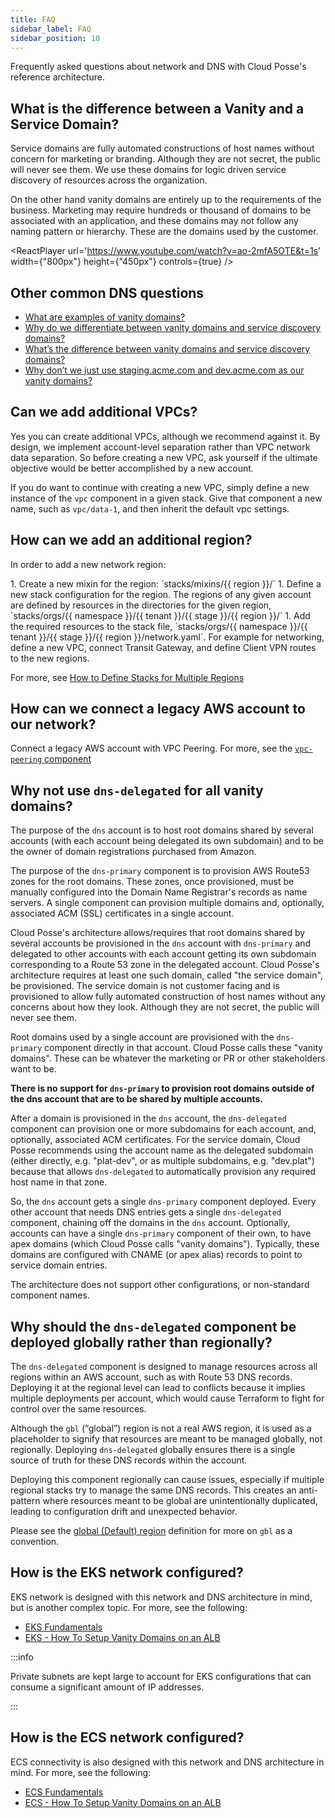 ```yaml
---
title: FAQ
sidebar_label: FAQ
sidebar_position: 10
---
```



<Intro>
Frequently asked questions about network and DNS with Cloud Posse's reference architecture.
</Intro>

## What is the difference between a Vanity and a Service Domain?

Service domains are fully automated constructions of host names without concern for marketing or branding. Although they
are not secret, the public will never see them. We use these domains for logic driven service discovery of resources
across the organization.

On the other hand vanity domains are entirely up to the requirements of the business. Marketing may require hundreds or
thousand of domains to be associated with an application, and these domains may not follow any naming pattern or
hierarchy. These are the domains used by the customer.

<ReactPlayer
    url='https://www.youtube.com/watch?v=ao-2mfA5OTE&t=1s'
    width={"800px"}
    height={"450px"}
    controls={true} />

## Other common DNS questions

- [What are examples of vanity domains?](/layers/network/design-decisions/decide-on-vanity-branded-domain#what-are-examples-of-vanity-domains)
- [Why do we differentiate between vanity domains and service discovery domains?](/layers/network/design-decisions/decide-on-vanity-branded-domain#why-do-we-differentiate-between-vanity-domains-and-service-discovery-domains)
- [What’s the difference between vanity domains and service discovery domains?](/layers/network/design-decisions/decide-on-vanity-branded-domain#whats-the-difference-between-vanity-domains-and-service-discovery-domains)
- [Why don’t we just use staging.acme.com and dev.acme.com as our vanity domains?](/layers/network/design-decisions/decide-on-vanity-branded-domain#why-dont-we-just-use-stagingacmecom-and-devacmecom-as-our-vanity-domains)

## Can we add additional VPCs?

Yes you can create additional VPCs, although we recommend against it. By design, we implement account-level separation
rather than VPC network data separation. So before creating a new VPC, ask yourself if the ultimate objective would be
better accomplished by a new account.

If you do want to continue with creating a new VPC, simply define a new instance of the `vpc` component in a given
stack. Give that component a new name, such as `vpc/data-1`, and then inherit the default vpc settings.

## How can we add an additional region?

In order to add a new network region:

<Steps>
  1. Create a new mixin for the region: `stacks/mixins/{{ region }}/`
  1. Define a new stack configuration for the region. The regions of any given account are defined by resources in the directories for the given region, `stacks/orgs/{{ namespace }}/{{ tenant }}/{{ stage }}/{{ region }}/`
  1. Add the required resources to the stack file, `stacks/orgs/{{ namespace }}/{{ tenant }}/{{ stage }}/{{ region }}/network.yaml`. For example for networking, define a new VPC, connect Transit Gateway, and define Client VPN routes to the new regions.
</Steps>

For more, see [How to Define Stacks for Multiple Regions](/learn/maintenance/tutorials/how-to-define-stacks-for-multiple-regions)

## How can we connect a legacy AWS account to our network?

Connect a legacy AWS account with VPC Peering. For more, see the
[`vpc-peering` component](/components/library/aws/vpc-peering/)

## Why not use `dns-delegated` for all vanity domains?

The purpose of the `dns` account is to host root domains shared by several accounts (with each account being delegated
its own subdomain) and to be the owner of domain registrations purchased from Amazon.

The purpose of the `dns-primary` component is to provision AWS Route53 zones for the root domains. These zones, once
provisioned, must be manually configured into the Domain Name Registrar's records as name servers. A single component
can provision multiple domains and, optionally, associated ACM (SSL) certificates in a single account.

Cloud Posse's architecture allows/requires that root domains shared by several accounts be provisioned in the `dns`
account with `dns-primary` and delegated to other accounts with each account getting its own subdomain corresponding to
a Route 53 zone in the delegated account. Cloud Posse's architecture requires at least one such domain, called "the
service domain", be provisioned. The service domain is not customer facing and is provisioned to allow fully automated
construction of host names without any concerns about how they look. Although they are not secret, the public will never
see them.

Root domains used by a single account are provisioned with the `dns-primary` component directly in that account. Cloud
Posse calls these "vanity domains". These can be whatever the marketing or PR or other stakeholders want to be.

**There is no support for `dns-primary` to provision root domains outside of the dns account that are to be shared by
multiple accounts.**

After a domain is provisioned in the `dns` account, the `dns-delegated` component can provision one or more subdomains
for each account, and, optionally, associated ACM certificates. For the service domain, Cloud Posse recommends using the
account name as the delegated subdomain (either directly, e.g. "plat-dev", or as multiple subdomains, e.g. "dev.plat")
because that allows `dns-delegated` to automatically provision any required host name in that zone.

So, the `dns` account gets a single `dns-primary` component deployed. Every other account that needs DNS entries gets a
single `dns-delegated` component, chaining off the domains in the `dns` account. Optionally, accounts can have a single
`dns-primary` component of their own, to have apex domains (which Cloud Posse calls "vanity domains"). Typically, these
domains are configured with CNAME (or apex alias) records to point to service domain entries.

The architecture does not support other configurations, or non-standard component names.

## Why should the `dns-delegated` component be deployed globally rather than regionally?

The `dns-delegated` component is designed to manage resources across all regions within an AWS account, such as with Route 53 DNS records. Deploying it at the regional level can lead to conflicts because it implies multiple deployments per account, which would cause Terraform to fight for control over the same resources.

Although the `gbl` (“global”) region is not a real AWS region, it is used as a placeholder to signify that resources are meant to be managed globally, not regionally. Deploying `dns-delegated` globally ensures there is a single source of truth for these DNS records within the account.

Deploying this component regionally can cause issues, especially if multiple regional stacks try to manage the same DNS records. This creates an anti-pattern where resources meant to be global are unintentionally duplicated, leading to configuration drift and unexpected behavior.

Please see the [global (Default) region](https://docs.cloudposse.com/learn/conventions/#global-default-region) definition for more on `gbl` as a convention.

## How is the EKS network configured?

EKS network is designed with this network and DNS architecture in mind, but is another complex topic. For more, see the
following:

- [EKS Fundamentals](/layers/eks)
- [EKS - How To Setup Vanity Domains on an ALB](/layers/eks/tutorials/how-to-setup-vanity-domains-on-alb-eks)

:::info

Private subnets are kept large to account for EKS configurations that can consume a significant amount of IP addresses.

:::

## How is the ECS network configured?

ECS connectivity is also designed with this network and DNS architecture in mind. For more, see the following:

- [ECS Fundamentals](/layers/ecs)
- [ECS - How To Setup Vanity Domains on an ALB](/layers/ecs/tutorials/how-to-setup-vanity-domains-on-alb-ecs)
